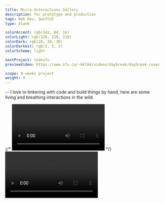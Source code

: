 ```yaml
---
title: Micro-Interactions Gallery
description: for prototype and production
tags: Web Dev, SwiftUI
type: blank

colorAccent: rgb(242, 84, 16)
colorLight: rgb(228, 228, 228)
colorDark: rgb(28, 30, 38)
colorDarkest: rgb(2, 2, 2)
colorScheme: light

nextProject: tedxsfu
previewVideo: https://www.sfu.ca/~kkl64/videos/daybreak/daybreak-cover.mp4

scope: 8 weeks project
weight: 3
---
```


-- I love to tinkering with code and build things by hand, here are some living and breathing interactions in the wild.

<LayoutFull>
  {/* <Video
    src="https://www.sfu.ca/~kkl64/videos/whatif/exhibition-interaction.mp4"
    width={1920}
    height={1080}
  ></Video> */}
  <Video
    src="https://www.sfu.ca/~kkl64/videos/whatif/	exhibition-interaction.mp4"
    width={1792}
    height={1071}
  ></Video>
</LayoutFull>
